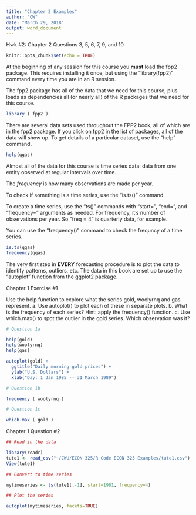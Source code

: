 ```yaml
---
title: "Chapter 2 Examples"
author: "CW"
date: "March 29, 2018"
output: word_document
---
```


Hwk #2: Chapter 2 Questions 3, 5, 6, 7, 9, and 10 


```r
knitr::opts_chunk$set(echo = TRUE)
```

At the beginning of any session for this course you **must** load the fpp2 package.  This requires installing it once, but using the "library(fpp2)" command every time you are in an R session.

The fpp2 package has all of the data that we need for this course, plus loads as dependencies all (or nearly all) of the R packages that we need for this course.

```r

library ( fpp2 )

```

There are several data sets used throughout the FPP2 book, all of which are in the fpp2 package.  If you click on fpp2 in the list of packages, all of the data will show up.  To get details of a particular dataset, use the "help" command.

```r

help(qgas)

```

Almost all of the data for this course is time series data: data from one entity observed at regular intervals over time.

The *frequency* is how many observations are made per year.  

To check if something is a time series, use the "is.ts()" command.

To create a time series, use the "ts()" commands with "start=", "end=", and "frequency=" arguments as needed.  For frequency, it's number of observations per year.  So "freq = 4" is quarterly data, for example.

You can use the "frequency()" command to check the frequncy of a time series.
```r

is.ts(qgas)
frequency(qgas)

```

The very first step in **EVERY** forecasting procedure is to plot the data to identify patterns, outliers, etc.  The data in this book are set up to use the "autoplot" function from the ggplot2 package.

Chapter 1 Exercise #1

Use the help function to explore what the series gold, woolyrnq and gas represent.
a. Use autoplot() to plot each of these in separate plots.
b. What is the frequency of each series? Hint: apply the frequency() function.
c. Use which.max() to spot the outlier in the gold series. Which observation was it?

```r

# Question 1a

help(gold)
help(woolyrnq)
help(gas)

autoplot(gold) +
  ggtitle("Daily morning gold prices") +
  ylab("U.S. Dollars") +
  xlab("Day: 1 Jan 1985 -- 31 March 1989")

# Question 1b

frequency ( woolyrnq )

# Question 1c

which.max ( gold )

```

Chapter 1 Question #2

```r

## Read in the data

library(readr)
tute1 <- read_csv("~/CWU/ECON 325/R Code ECON 325 Examples/tute1.csv")
View(tute1)

## Convert to time series

mytimeseries <- ts(tute1[,-1], start=1981, frequency=4)

## Plot the series

autoplot(mytimeseries, facets=TRUE)

```

